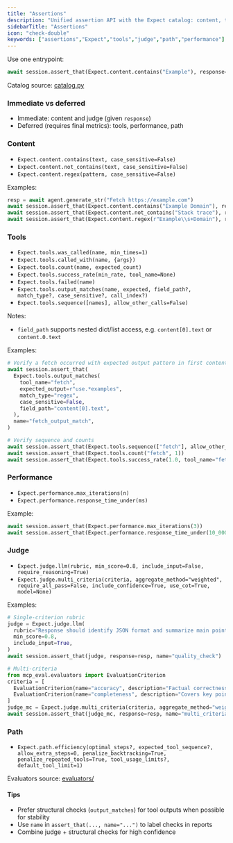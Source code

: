 ```yaml
---
title: "Assertions"
description: "Unified assertion API with the Expect catalog: content, tools, performance, judges, path."
sidebarTitle: "Assertions"
icon: "check-double"
keywords: ["assertions","Expect","tools","judge","path","performance"]
---
```


Use one entrypoint:

```python
await session.assert_that(Expect.content.contains("Example"), response=resp)
```

Catalog source: [catalog.py](../src/mcp_eval/catalog.py)

### Immediate vs deferred

- Immediate: content and judge (given `response`)
- Deferred (requires final metrics): tools, performance, path

### Content

- `Expect.content.contains(text, case_sensitive=False)`
- `Expect.content.not_contains(text, case_sensitive=False)`
- `Expect.content.regex(pattern, case_sensitive=False)`

Examples:

```python
resp = await agent.generate_str("Fetch https://example.com")
await session.assert_that(Expect.content.contains("Example Domain"), response=resp)
await session.assert_that(Expect.content.not_contains("Stack trace"), response=resp)
await session.assert_that(Expect.content.regex(r"Example\\s+Domain"), response=resp)
```

### Tools

- `Expect.tools.was_called(name, min_times=1)`
- `Expect.tools.called_with(name, {args})`
- `Expect.tools.count(name, expected_count)`
- `Expect.tools.success_rate(min_rate, tool_name=None)`
- `Expect.tools.failed(name)`
- `Expect.tools.output_matches(name, expected, field_path?, match_type?, case_sensitive?, call_index?)`
- `Expect.tools.sequence([names], allow_other_calls=False)`

Notes:
- `field_path` supports nested dict/list access, e.g. `content[0].text` or `content.0.text`

Examples:

```python
# Verify a fetch occurred with expected output pattern in first content block
await session.assert_that(
  Expect.tools.output_matches(
    tool_name="fetch",
    expected_output=r"use.*examples",
    match_type="regex",
    case_sensitive=False,
    field_path="content[0].text",
  ),
  name="fetch_output_match",
)

# Verify sequence and counts
await session.assert_that(Expect.tools.sequence(["fetch"], allow_other_calls=True))
await session.assert_that(Expect.tools.count("fetch", 1))
await session.assert_that(Expect.tools.success_rate(1.0, tool_name="fetch"))
```

### Performance

- `Expect.performance.max_iterations(n)`
- `Expect.performance.response_time_under(ms)`

Example:

```python
await session.assert_that(Expect.performance.max_iterations(3))
await session.assert_that(Expect.performance.response_time_under(10_000))
```

### Judge

- `Expect.judge.llm(rubric, min_score=0.8, include_input=False, require_reasoning=True)`
- `Expect.judge.multi_criteria(criteria, aggregate_method="weighted", require_all_pass=False, include_confidence=True, use_cot=True, model=None)`

Examples:

```python
# Single-criterion rubric
judge = Expect.judge.llm(
  rubric="Response should identify JSON format and summarize main points",
  min_score=0.8,
  include_input=True,
)
await session.assert_that(judge, response=resp, name="quality_check")

# Multi-criteria
from mcp_eval.evaluators import EvaluationCriterion
criteria = [
  EvaluationCriterion(name="accuracy", description="Factual correctness", weight=2.0, min_score=0.8),
  EvaluationCriterion(name="completeness", description="Covers key points", weight=1.5, min_score=0.7),
]
judge_mc = Expect.judge.multi_criteria(criteria, aggregate_method="weighted", use_cot=True)
await session.assert_that(judge_mc, response=resp, name="multi_criteria")
```

### Path

- `Expect.path.efficiency(optimal_steps?, expected_tool_sequence?, allow_extra_steps=0, penalize_backtracking=True, penalize_repeated_tools=True, tool_usage_limits?, default_tool_limit=1)`

Evaluators source: [evaluators/](../src/mcp_eval/evaluators/)

#### Tips

- Prefer structural checks (`output_matches`) for tool outputs when possible for stability
- Use `name` in `assert_that(..., name="...")` to label checks in reports
- Combine judge + structural checks for high confidence

<!-- TODO: Add a comparative example showing immediate vs deferred assertions in the same test with annotations. -->

<!-- TODO: Add a screenshot of a failed assertion section in the combined Markdown report. -->



